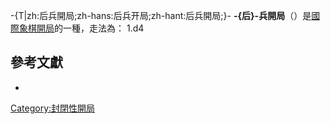 -{T|zh:后兵開局;zh-hans:后兵开局;zh-hant:后兵開局;}-
{{Chess notation}}
'''-{后}-兵開局'''（{{lang-en|Queen's Pawn Game}}）是[[國際象棋開局|國際象棋開局]]的一種，走法為：
1.d4

{{Infobox chess opening
|openingname = -{后}-兵開局
|image = {{Chess diagram
|
|
 |rd|nd|bd|qd|kd|bd|nd|rd
 |pd|pd|pd|pd|pd|pd|pd|pd
 |  |  |  |  |  |  |  |  
 |  |  |  |  |  |  |  |  
 |  |  |  |pl|  |  |  |  
 |  |  |  |  |  |  |  |  
 |pl|pl|pl|  |pl|pl|pl|pl
 |rl|nl|bl|ql|kl|bl|nl|rl
|
}}
|moves=1.d4
|ECO=A40–A99, D00–D99, E00–E99
|birth= 
|nameorigin = 
|parentopening = [[國際象棋開局|國際象棋開局]]
|chessgid=10703&move=1.5&moves=d4
}}

==參考文獻==
{{reflist}}
* {{Citation
 |last=Watson|first=John
 |title=Mastering the Chess Openings, vol 1
 |year=2006
 |publisher=Gambit
 |isbn= 978-1-904600-60-2
 |language=en}}

{{國際象棋開局}}

[[Category:封閉性開局|Category:封閉性開局]]